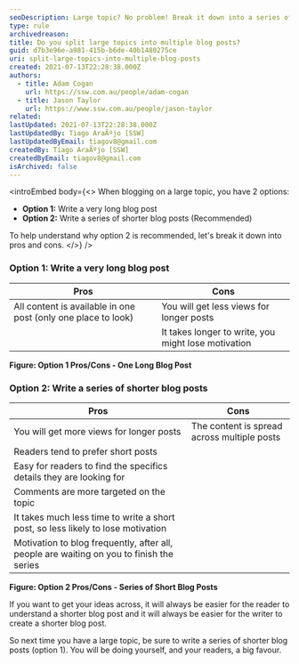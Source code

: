 ```yaml
---
seoDescription: Large topic? No problem! Break it down into a series of shorter blog posts for easier reading and writing.
type: rule
archivedreason:
title: Do you split large topics into multiple blog posts?
guid: d7b3e96e-a981-415b-b6de-40b1480275ce
uri: split-large-topics-into-multiple-blog-posts
created: 2021-07-13T22:28:38.000Z
authors:
  - title: Adam Cogan
    url: https://ssw.com.au/people/adam-cogan
  - title: Jason Taylor
    url: https://www.ssw.com.au/people/jason-taylor
related:
lastUpdated: 2021-07-13T22:28:38.000Z
lastUpdatedBy: Tiago AraÃºjo [SSW]
lastUpdatedByEmail: tiagov8@gmail.com
createdBy: Tiago AraÃºjo [SSW]
createdByEmail: tiagov8@gmail.com
isArchived: false
---
```


<introEmbed
  body={<>
When blogging on a large topic, you have 2 options:

- **Option 1:** Write a very long blog post
- **Option 2:** Write a series of shorter blog posts (Recommended)

To help understand why option 2 is recommended, let's break it down into pros and cons.
  </>}
/>
### Option 1: Write a very long blog post

| Pros                                                          | Cons                                                |
| ------------------------------------------------------------- | --------------------------------------------------- |
| All content is available in one post (only one place to look) | You will get less views for longer posts            |
|                                                               | It takes longer to write, you might lose motivation |

**Figure: Option 1 Pros/Cons - One Long Blog Post**

### Option 2: Write a series of shorter blog posts

| Pros                                                                                     | Cons                                        |
| ---------------------------------------------------------------------------------------- | ------------------------------------------- |
| You will get more views for longer posts                                                 | The content is spread across multiple posts |
| Readers tend to prefer short posts                                                       |                                             |
| Easy for readers to find the specifics details they are looking for                      |                                             |
| Comments are more targeted on the topic                                                  |                                             |
| It takes much less time to write a short post, so less likely to lose motivation         |                                             |
| Motivation to blog frequently, after all, people are waiting on you to finish the series |                                             |

**Figure: Option 2 Pros/Cons - Series of Short Blog Posts**

If you want to get your ideas across, it will always be easier for the reader to understand a shorter blog post and it will always be easier for the writer to create a shorter blog post.

So next time you have a large topic, be sure to write a series of shorter blog posts (option 1). You will be doing yourself, and your readers, a big favour.

